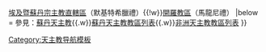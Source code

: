 {{Navbox
|name = 蘇丹天主教教區
|title =  蘇丹天主教教區
|style = 100%
|group1 = [[羅馬禮]]
|list1 = {{Navbox|child
  | evenodd = swap
  |group1 = 總教區
  | list1  = [[天主教喀土穆總教區|喀土穆總教區]]
  | group2 = 教區
  | list2  = [[天主教歐拜伊德教區|歐拜伊德教區]]
}}
|group2 = [[東儀天主教會]] 
|list2 = [[亞美尼亞禮天主教亞歷山大教區|亞歷山大教區]]（亞美尼亞禮）{{!w}}[[默基特希臘禮天主教埃及暨蘇丹宗主教直轄區|埃及暨蘇丹宗主教直轄區]]（默基特希臘禮）{{!w}}[[馬龍尼禮天主教開羅教區|開羅教區]]（馬龍尼禮）
|below = 參見：[[蘇丹天主教]]{{.w}}[[蘇丹天主教教區列表]]{{.w}}[[非洲天主教教區列表]]
}}
<noinclude>
[[Category:天主教导航模板]]
</noinclude>